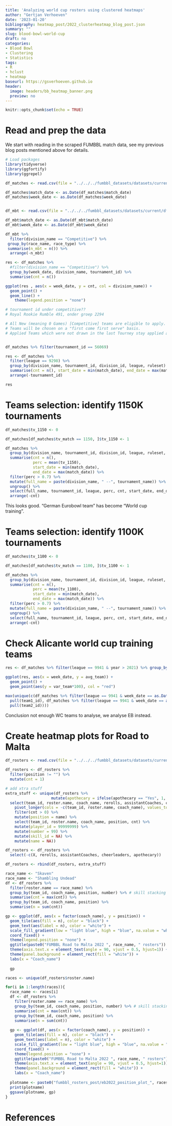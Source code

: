 ```yaml
---
title: 'Analyzing world cup rosters using clustered heatmaps'
author: "Gertjan Verhoeven"
date: '2023-01-20'
bibliography: heatmap_post/2022_clusterheatmap_blog_post.json
summary: ""
slug: blood-bowl-world-cup
draft: no
categories:
- Blood Bowl
- Clustering
- Statistics
tags:
- R
- hclust
- heatmap
baseurl: https://gsverhoeven.github.io
header:
  image: headers/bb_heatmap_banner.png
  preview: no
---
```

```r
knitr::opts_chunk$set(echo = TRUE)
```

# Read and prep the data

We start with reading in the scraped FUMBBL match data, see my previous blog posts mentioned above for details.

```r
# Load packages
library(tidyverse)
library(ggfortify)
library(ggrepel)
```

```r
df_matches <- read.csv(file = "../../../fumbbl_datasets/datasets/current/df_matches.csv")

df_matches$match_date <- as.Date(df_matches$match_date)
df_matches$week_date <- as.Date(df_matches$week_date)


df_mbt <- read.csv(file = "../../../fumbbl_datasets/datasets/current/df_mbt.csv")

df_mbt$match_date <- as.Date(df_mbt$match_date)
df_mbt$week_date <- as.Date(df_mbt$week_date)

```

```r
df_mbt %>%
  filter(division_name == "Competitive") %>%
 group_by(race_name, race_type) %>%
 summarise(n_mbt = n()) %>%
  arrange(-n_mbt)
```

```r
res <- df_matches %>%
  #filter(division_name == "Competitive") %>%
  group_by(week_date, division_name, tournament_id) %>%
  summarise(cnt = n())

ggplot(res , aes(x = week_date, y = cnt, col = division_name)) +
  geom_point() +
  geom_line() +
    theme(legend.position = "none") 
```
```r
# tournament id under competitive??
# Royal Rookie Rumble 491, onder groep 2294

# All New (meaning 0 Games) [Competitive] teams are eligible to apply. Your team will be accepted when there are 16 teams ready to rumble.
# Teams will be chosen on a "first come first serve" basis.
# Applied Teams which were not drawn in the last Tourney stay applied and need not to be reapplied. Your team will eventually be drawn in a RRR as long as it has 0 games played and has applied.


df_matches %>% filter(tournament_id == 56069)
```
```r
res <- df_matches %>%
  filter(league == 9298) %>%
  group_by(division_name, tournament_id, division_id, league, ruleset) %>%
  summarise(cnt = n(), start_date = min(match_date), end_date = max(match_date)) %>%
  arrange(-tournament_id)

res
```

# Teams selection: identify 1150K tournaments

```r
df_matches$tv_1150 <- 0

df_matches[df_matches$tv_match == 1150, ]$tv_1150 <- 1
```

```r
df_matches %>%
  group_by(division_name, tournament_id, division_id, league, ruleset, tournament_name) %>%
  summarise(cnt = n(), 
            perc = mean(tv_1150),
            start_date = min(match_date), 
            end_date = max(match_date)) %>%
  filter(perc > 0.7) %>%
  mutate(full_name = paste(division_name, " --", tournament_name)) %>%
  ungroup() %>%
  select(full_name, tournament_id, league, perc, cnt, start_date, end_date) %>%
  arrange(-cnt)
```

This looks good. "German Eurobowl team" has become "World cup training".


# Teams selection: identify 1100K tournaments

```r
df_matches$tv_1100 <- 0

df_matches[df_matches$tv_match == 1100, ]$tv_1100 <- 1
```

```r
df_matches %>%
  group_by(division_name, tournament_id, division_id, league, ruleset, tournament_name, year) %>%
  summarise(cnt = n(), 
            perc = mean(tv_1100),
            start_date = min(match_date), 
            end_date = max(match_date)) %>%
  filter(perc > 0.7) %>%
  mutate(full_name = paste(division_name, " --", tournament_name)) %>%
  ungroup() %>%
  select(full_name, tournament_id, league, perc, cnt, start_date, end_date) %>%
  arrange(-cnt)
```

# Check Alicante world cup training teams

```r
res <- df_matches %>% filter(league == 9941 & year > 2021) %>% group_by(week_date, year) %>% summarise(n(), avg_team = mean(team1_id), var_team = sd(team1_id))

ggplot(res, aes(x = week_date, y = avg_team)) +
  geom_point() +
  geom_point(aes(y = var_team*100), col = "red")
```
```r
max(unique(c(df_matches %>% filter(league == 9941 & week_date == as.Date("2022-11-21")) %>%
  pull(team1_id), df_matches %>% filter(league == 9941 & week_date == as.Date("2022-11-21")) %>%
  pull(team2_id))))
```
Conclusion not enough WC teams to analyse, we analyse EB instead.

# Create heatmap plots for Road to Malta

```r
df_rosters <- read.csv(file = "../../../fumbbl_datasets/datasets/current/df_rosters_road_to_malta.csv")

df_rosters <- df_rosters %>%
  filter(position != "") %>%
  mutate(cnt = 1)

# add xtra stuff
extra_stuff <- unique(df_rosters %>% 
                    mutate(apothecary = ifelse(apothecary == "Yes", 1, 0)) %>%
  select(team_id, roster.name, coach_name, rerolls, assistantCoaches, cheerleaders, apothecary) %>%
    pivot_longer(cols = -c(team_id, roster.name, coach_name), values_to = "cnt") %>%
    filter(cnt > 0) %>%
    mutate(position = name) %>%
    select(team_id, roster.name, coach_name, position, cnt) %>%
    mutate(player_id = 99999999) %>%
    mutate(number = 99) %>%
    mutate(skill_id = NA) %>%
    mutate(name = NA))

df_rosters <- df_rosters %>%
  select(-c(X, rerolls, assistantCoaches, cheerleaders, apothecary))

df_rosters <- rbind(df_rosters, extra_stuff)
```


```r
race_name <- "Skaven"
race_name <- "Shambling Undead"
df <- df_rosters %>% 
  filter(roster.name == race_name) %>%
  group_by(team_id, coach_name, position, number) %>% # skill stacking
  summarise(cnt = max(cnt)) %>%
  group_by(team_id, coach_name, position) %>%
  summarise(n = sum(cnt))

```

```r
gp <- ggplot(df, aes(x = factor(coach_name), y = position)) +
  geom_tile(aes(fill = n), color = "black") +
  geom_text(aes(label = n), color = "white") +
  scale_fill_gradient(low = "light blue", high = "blue", na.value = "white") +
  coord_fixed() +
  theme(legend.position = "none") +
  ggtitle(paste0("FUMBBL Road to Malta 2022 ", race_name, " rosters")) + 
  theme(axis.text.x = element_text(angle = 90, vjust = 0.5, hjust=1)) +
  theme(panel.background = element_rect(fill = "white")) +
  labs(x = "Coach_name")
  
  gp
```


```r
races <- unique(df_rosters$roster.name)

for(i in 1:length(races)){
  race_name <- races[i]
  df <- df_rosters %>% 
    filter(roster.name == race_name) %>%
    group_by(team_id, coach_name, position, number) %>% # skill stacking
    summarise(cnt = max(cnt)) %>%
    group_by(team_id, coach_name, position) %>%
    summarise(n = sum(cnt))
  
  gp <- ggplot(df, aes(x = factor(coach_name), y = position)) +
    geom_tile(aes(fill = n), color = "black") +
    geom_text(aes(label = n), color = "white") +
    scale_fill_gradient(low = "light blue", high = "blue", na.value = "white") +
    coord_fixed() +
    theme(legend.position = "none") +
    ggtitle(paste0("FUMBBL Road to Malta 2022 ", race_name, " rosters")) + 
    theme(axis.text.x = element_text(angle = 90, vjust = 0.5, hjust=1)) +
    theme(panel.background = element_rect(fill = "white")) +
    labs(x = "Coach_name")
  
  plotname <- paste0("fumbbl_rosters_post/eb2022_position_plot_", races[i], ".png")
  print(plotname)
  ggsave(plotname, gp)
}
```

# References




